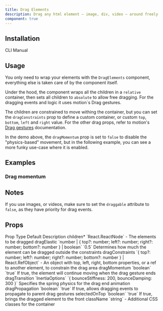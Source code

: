 ```yaml
---
title: Drag Elements
description: Drag any html element — image, div, video — around freely in a container.
component: true
---
```


<ComponentPreview name="drag-elements-demo" />

## Installation

<Tabs defaultValue="cli">

<TabsList>
  <TabsTrigger value="cli">CLI</TabsTrigger>
  <TabsTrigger value="manual">Manual</TabsTrigger>
</TabsList>
<TabsContent value="cli">

<InstallTabs command="shadcn@latest add &quot;https://fancycomponents.dev/r/drag-elements.json&quot;" npx />

</TabsContent>
<TabsContent value="manual">

<ComponentSource name="drag-elements" />

</TabsContent>
</Tabs>

## Usage

You only need to wrap your elements with the `DragElements` component, everything else is taken care of by the component itself.

Under the hood, the component wraps all the children in a `relative` container, then sets all children to `absolute` to allow free dragging. For the dragging events and logic it uses motion`s Drag gestures.

The children are constrained to move withing the container, but you can set the `dragConstraints` prop to define a custom container, or custom `top`, `bottom`, `left` and `right` value. For the other drag props, refer to motion's [Drag gestures](https://motion.dev/docs/react-gestures#drag) documentation.

In the demo above, the `dragMomentum` prop is set to `false` to disable the "physics-based" movement, but in the following example, you can see a more funky use-case where it is enabled.

## Examples

### Drag momentum

<ComponentPreview name="drag-elements-momentum-demo" />

## Notes

If you use images, or videos, make sure to set the `draggable` attribute to `false`, as they have priority for drag events.

## Props

<Table>
  <TableHeader>
    <TableRow>
      <TableHead>Prop</TableHead>
      <TableHead>Type</TableHead>
      <TableHead>Default</TableHead>
      <TableHead>Description</TableHead>
    </TableRow>
  </TableHeader>
  <TableBody>
    <TableRow>
      <TableCell>children<span className="text-red-500">*</span></TableCell>
      <TableCell>`React.ReactNode`</TableCell>
      <TableCell>-</TableCell>
      <TableCell>The elements to be dragged</TableCell>
    </TableRow>
    <TableRow>
      <TableCell>dragElastic</TableCell>
      <TableCell>`number | { top?: number; left?: number; right?: number; bottom?: number } | boolean`</TableCell>
      <TableCell>`0.5`</TableCell>
      <TableCell>Determines how much the element can be dragged outside the constraints</TableCell>
    </TableRow>
    <TableRow>
      <TableCell>dragConstraints</TableCell>
      <TableCell>`{ top?: number; left?: number; right?: number; bottom?: number } | React.RefObject<Element>`</TableCell>
      <TableCell>-</TableCell>
      <TableCell>An object with top, left, right, bottom properties, or a ref to another element, to constrain the drag area</TableCell>
    </TableRow>
    <TableRow>
      <TableCell>dragMomentum</TableCell>
      <TableCell>`boolean`</TableCell>
      <TableCell>`true`</TableCell>
      <TableCell>If true, the element will continue moving when the drag gesture ends</TableCell>
    </TableRow>
    <TableRow>
      <TableCell>dragTransition</TableCell>
      <TableCell>`InertiaOptions`</TableCell>
      <TableCell>`{ bounceStiffness: 200, bounceDamping: 300 }`</TableCell>
      <TableCell>Specifies the spring physics for the drag end animation</TableCell>
    </TableRow>
    <TableRow>
      <TableCell>dragPropagation</TableCell>
      <TableCell>`boolean`</TableCell>
      <TableCell>`true`</TableCell>
      <TableCell>If true, allows dragging events to propagate to parent drag gestures</TableCell>
    </TableRow>
    <TableRow>
      <TableCell>selectedOnTop</TableCell>
      <TableCell>`boolean`</TableCell>
      <TableCell>`true`</TableCell>
      <TableCell>If true, brings the dragged element to the front</TableCell>
    </TableRow>
    <TableRow>
      <TableCell>className</TableCell>
      <TableCell>`string`</TableCell>
      <TableCell>-</TableCell>
      <TableCell>Additional CSS classes for the container</TableCell>
    </TableRow>
  </TableBody>
</Table>
